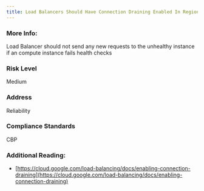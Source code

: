 ```yaml
---
title: Load Balancers Should Have Connection Draining Enabled In Regional Backend Services
---
```


### More Info:

Load Balancer should not send any new requests to the unhealthy instance if an compute instance fails health checks

### Risk Level

Medium

### Address

Reliability

### Compliance Standards

CBP

### Additional Reading:

- [https://cloud.google.com/load-balancing/docs/enabling-connection-draining](https://cloud.google.com/load-balancing/docs/enabling-connection-draining)
